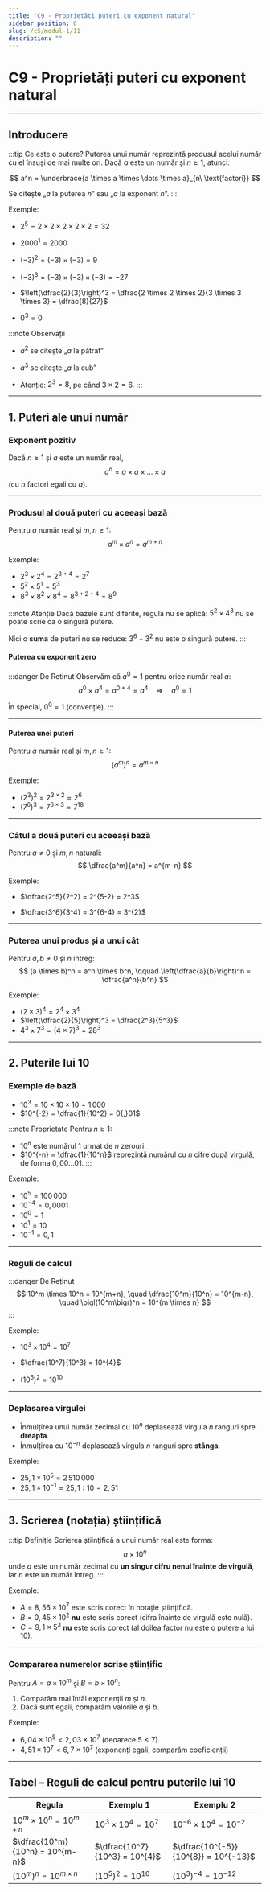 ```yaml
---
title: "C9 - Proprietăți puteri cu exponent natural"
sidebar_position: 6
slug: /c5/modul-1/11
description: ""
---
```


# C9 - Proprietăți puteri cu exponent natural

---

## Introducere

:::tip Ce este o putere?
Puterea unui număr reprezintă produsul acelui număr cu el însuși de mai multe ori.
Dacă $a$ este un număr și $n \ge 1$, atunci:

$$
a^n = \underbrace{a \times a \times \dots \times a}_{n\ \text{factori}}
$$

Se citește „$a$ la puterea $n$” sau „$a$ la exponent $n$”.
:::

Exemple:

- $2^5 = 2 \times 2 \times 2 \times 2 \times 2 = 32$

- $2000^1 = 2000$

- $(-3)^2 = (-3) \times (-3) = 9$

- $(-3)^3 = (-3) \times (-3) \times (-3) = -27$

- $\left(\dfrac{2}{3}\right)^3 = \dfrac{2 \times 2 \times 2}{3 \times 3 \times 3} = \dfrac{8}{27}$

- $0^3 = 0$

:::note Observații
- $a^2$ se citește „$a$ la pătrat”  

- $a^3$ se citește „$a$ la cub”

- Atenție: $2^3 = 8$, pe când $3 \times 2 = 6$.
:::

---

## 1. Puteri ale unui număr

### Exponent pozitiv

Dacă $n \ge 1$ și $a$ este un număr real,  
$$
a^n = a \times a \times \dots \times a
$$
(cu $n$ factori egali cu $a$).

---

### Produsul al două puteri cu aceeași bază

Pentru $a$ număr real și $m, n \ge 1$:
$$
a^m \times a^n = a^{m+n}
$$

Exemple:

- $2^3 \times 2^4 = 2^{3+4} = 2^7$
- $5^2 \times 5^1 = 5^{3}$
- $8^3 \times 8^2 \times 8^4 = 8^{3+2+4} = 8^{9}$

:::note Atenție
Dacă bazele sunt diferite, regula nu se aplică:
$5^2 \times 4^3$ nu se poate scrie ca o singură putere.

Nici o **suma** de puteri nu se reduce:
$3^6 + 3^2$ nu este o singură putere.
:::

#### Puterea cu exponent zero

:::danger De Retinut
Observăm că $a^0 = 1$ pentru orice număr real $a$:
$$
a^0 \times a^4 = a^{0+4} = a^4
\quad\Rightarrow\quad
a^0 = 1
$$

În special, $0^0 = 1$ (convenție).
:::

---

#### Puterea unei puteri

Pentru $a$ număr real și $m, n \ge 1$:
$$
\bigl(a^m\bigr)^n = a^{m \times n}
$$

Exemple:
- $(2^3)^2 = 2^{3 \times 2} = 2^6$
- $(7^6)^3 = 7^{6 \times 3} = 7^{18}$

---

### Câtul a două puteri cu aceeași bază

Pentru $a \neq 0$ și $m, n$ naturali:
$$
\dfrac{a^m}{a^n} = a^{m-n}
$$

Exemple:

- $\dfrac{2^5}{2^2} = 2^{5-2} = 2^3$

- $\dfrac{3^6}{3^4} = 3^{6-4} = 3^{2}$


---

### Puterea unui produs și a unui cât

Pentru $a, b \neq 0$ și $n$ întreg:
$$
(a \times b)^n = a^n \times b^n,
\qquad
\left(\dfrac{a}{b}\right)^n = \dfrac{a^n}{b^n}
$$

Exemple:

- $(2 \times 3)^4 = 2^4 \times 3^4$
- $\left(\dfrac{2}{5}\right)^3 = \dfrac{2^3}{5^3}$
- $4^3 \times 7^3 = (4 \times 7)^3 = 28^3$

---

## 2. Puterile lui 10

### Exemple de bază

- $10^3 = 10 \times 10 \times 10 = 1\,000$
- $10^{-2} = \dfrac{1}{10^2} = 0{,}01$

:::note Proprietate
Pentru $n \ge 1$:
- $10^n$ este numărul 1 urmat de $n$ zerouri.
- $10^{-n} = \dfrac{1}{10^n}$ reprezintă numărul cu $n$ cifre după virgulă, de forma $0,00\dots 01$.
:::

Exemple:
- $10^5 = 100\,000$
- $10^{-4} = 0{,}0001$
- $10^0 = 1$
- $10^1 = 10$
- $10^{-1} = 0{,}1$

---

### Reguli de calcul

:::danger De Reținut
$$
10^m \times 10^n = 10^{m+n}, \quad
\dfrac{10^m}{10^n} = 10^{m-n}, \quad
\bigl(10^m\bigr)^n = 10^{m \times n}
$$
:::

Exemple:

- $10^3 \times 10^4 = 10^{7}$

- $\dfrac{10^7}{10^3} = 10^{4}$

- $\bigl(10^5\bigr)^2 = 10^{10}$

---

### Deplasarea virgulei

- Înmulțirea unui număr zecimal cu $10^n$ deplasează virgula $n$ ranguri spre **dreapta**.
- Înmulțirea cu $10^{-n}$ deplasează virgula $n$ ranguri spre **stânga**.

Exemple:

- $25{,}1 \times 10^5 = 2\,510\,000$
- $25{,}1 \times 10^{-1} = 25,1 : 10 = 2{,}51$

---

## 3. Scrierea (notația) științifică

:::tip Definiție
Scrierea științifică a unui număr real este forma:
$$
a \times 10^n
$$
unde $a$ este un număr zecimal cu **un singur cifru nenul înainte de virgulă**, iar $n$ este un număr întreg.
:::

Exemple:

- $A = 8{,}56 \times 10^7$ este scris corect în notație științifică.
- $B = 0{,}45 \times 10^{2}$ **nu** este scris corect (cifra înainte de virgulă este nulă).
- $C = 9{,}1 \times 5^3$ **nu** este scris corect (al doilea factor nu este o putere a lui 10).

---

### Compararea numerelor scrise științific

Pentru $A = a \times 10^m$ și $B = b \times 10^n$:

1. Comparăm mai întâi exponenții $m$ și $n$.  
2. Dacă sunt egali, comparăm valorile $a$ și $b$.

Exemple:

- $6{,}04 \times 10^5 < 2{,}03 \times 10^7$ (deoarece $5<7$)
- $4{,}51 \times 10^7 < 6{,}7 \times 10^7$ (exponenți egali, comparăm coeficienții)

---


## Tabel – Reguli de calcul pentru puterile lui $10$

| Regula | Exemplu 1 | Exemplu 2 |
|--------|----------|----------|
| $10^m \times 10^n = 10^{m+n}$ | $10^3 \times 10^4 = 10^{7}$ | $10^{-6} \times 10^{4} = 10^{-2}$ |
| $\dfrac{10^m}{10^n} = 10^{m-n}$ | $\dfrac{10^7}{10^3} = 10^{4}$ | $\dfrac{10^{-5}}{10^{8}} = 10^{-13}$ |
| $\bigl(10^m\bigr)^n = 10^{m \times n}$ | $(10^5)^2 = 10^{10}$ | $(10^3)^{-4} = 10^{-12}$ |
